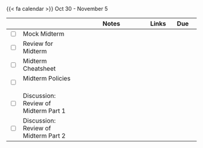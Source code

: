 {{< fa calendar >}} Oct 30 - November 5


<table class="table-striped text-left table-bordered" align = "center">

  <thead>
    <th style="width:  3%"></th>
    <th style="width:  30%"></th>
    <th style="width:  40%">Notes</th>
    <th style="width:  8%">Links</th>
    <th style="width:  15%">Due</th>
  </thead>

 <tr>
    <td><input type="checkbox" /></td>
    <td> Mock Midterm&nbsp; &nbsp; </td>
    <td></td>
    <td><a href="https://www.gradescope.com/courses/621306/assignments/3561769"> <i class="fas fa-book" aria-hidden="true"
            title="External Link to Slides" target = "_blank"></i></td>
    <td></td>
  </tr>

  <tr>
    <td><input type="checkbox" /></td>
    <td> Review for Midterm&nbsp; &nbsp; </td>
    <td></td>
    <td></td>
    <td></td>
  </tr>
  
  <tr>
    <td><input type="checkbox" /></td>
    <td> Midterm Cheatsheet &nbsp; &nbsp; </td>
    <td></td>
    <td><a href="https://mdogucu.github.io/stats67-fa23-slides/others/midterm/cheatsheet.pdf" target ="_blank"> <i class="fas fa-book" aria-hidden="true"
            title="External Link to Slides" target = "_blank"></i></td>
    <td></td>
  </tr>
  
  <tr>
    <td><input type="checkbox" /></td>
    <td> Midterm Policies &nbsp; &nbsp; </td>
    <td></td>
    <td><a href="" target ="_blank"> <i class="fas fa-book" aria-hidden="true"
            title="External Link to Slides" target = "_blank"></i></td>
    <td></td>
  </tr>
  
  
  <tr>
    <td><input type="checkbox" /></td>
    <td> Discussion: Review of Midterm Part 1&nbsp; &nbsp; </td>
    <td> </td>
    <td><a href="https://uci.yuja.com/V/Video?v=9179056&node=39303136&a=90643764&autoplay=1" target ="_blank"> <i class="fas fa-video" aria-hidden="true"
            title="External Link to Video" target = "_blank"></i> </td>
    <td></td>
  </tr>
  
  <tr>
    <td><input type="checkbox" /></td>
    <td> Discussion: Review of Midterm Part 2&nbsp; &nbsp; </td>
    <td> </td>
    <td><a href="https://uci.yuja.com/V/Video?v=9173611&node=39288812&a=102501739&autoplay=1" target ="_blank"> <i class="fas fa-video" aria-hidden="true"
            title="External Link to Video" target = "_blank"></i> </td>
    <td></td>
  </tr>
  
    
        
</table>